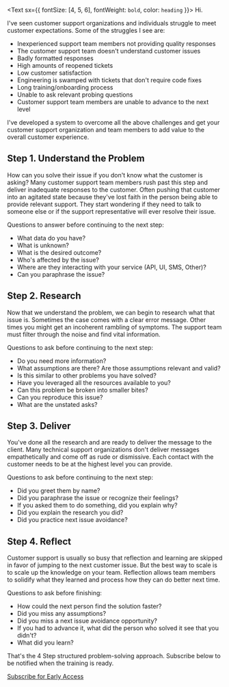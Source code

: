 <Text sx={{ fontSize: [4, 5, 6], fontWeight: `bold`, color: `heading` }}>
  Hi.
</Text>

I've seen customer support organizations and individuals struggle to meet customer expectations.   Some of the struggles I see are:

* Inexperienced support team members not providing quality responses
* The customer support team doesn't understand customer issues
* Badly formatted responses
* High amounts of reopened tickets
* Low customer satisfaction
* Engineering is swamped with tickets that don't require code fixes
* Long training/onboarding process
* Unable to ask relevant probing questions
* Customer support team members are unable to advance to the next level

I've developed a system to overcome all the above challenges and get your customer support organization and team members to add value to the overall customer experience.

## Step 1.  Understand the Problem

How can you solve their issue if you don't know what the customer is asking?  Many customer support team members rush past this step and deliver inadequate responses to the customer.  Often pushing that customer into an agitated state because they've lost faith in the person being able to provide relevant support.  They start wondering if they need to talk to someone else or if the support representative will ever resolve their issue.

Questions to answer before continuing to the next step:

* What data do you have?
* What is unknown?
* What is the desired outcome?
* Who's affected by the issue?
* Where are they interacting with your service (API, UI, SMS, Other)?
* Can you paraphrase the issue?

## Step 2.  Research

Now that we understand the problem, we can begin to research what that issue is.  Sometimes the case comes with a clear error message.  Other times you might get an incoherent rambling of symptoms.  The support team must filter through the noise and find vital information.

Questions to ask before continuing to the next step:

* Do you need more information?
* What assumptions are there?  Are those assumptions relevant and valid?
* Is this similar to other problems you have solved?
* Have you leveraged all the resources available to you?
* Can this problem be broken into smaller bites?
* Can you reproduce this issue?
* What are the unstated asks?


## Step 3.  Deliver

You've done all the research and are ready to deliver the message to the client.  Many technical support organizations don't deliver messages empathetically and come off as rude or dismissive.  Each contact with the customer needs to be at the highest level you can provide.

Questions to ask before continuing to the next step:

* Did you greet them by name?
* Did you paraphrase the issue or recognize their feelings?
* If you asked them to do something, did you explain why?
* Did you explain the research you did?
* Did you practice next issue avoidance?

## Step 4.  Reflect

Customer support is usually so busy that reflection and learning are skipped in favor of jumping to the next customer issue.  But the best way to scale is to scale up the knowledge on your team.  Reflection allows team members to solidify what they learned and process how they can do better next time.

Questions to ask before finishing:

* How could the next person find the solution faster?
* Did you miss any assumptions?
* Did you miss a next issue avoidance opportunity?
* If you had to advance it, what did the person who solved it see that you didn't?
* What did you learn?


That's the 4 Step structured problem-solving approach.  Subscribe below to be notified when the training is ready.

<a href="http://eepurl.com/ij4QkL" target="_blank">Subscribe for Early Access</a>

